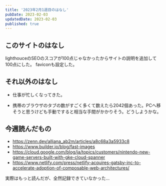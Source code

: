 ```yaml
---
title: '2023年2月1週目のはなし'
pubDate: 2023-02-03
updatedDate: 2023-02-03
published: true
---
```


## このサイトのはなし
lighthouceのSEOのスコアが100点じゃなかったからサイトの説明を追加して100点にした。
faviconも設定した。

## それ以外のはなし
- 仕事が忙しくなってきた。

- 携帯のブラウザのタブの数がすごく多くて数えたら2042個あった。PCへ移そうと思うけども手動ですると相当な手間がかかりそう。どうしようかな。

## 今週読んだもの
- https://zenn.dev/alliana_ab2m/articles/a8c68a3a5933c8
- https://www.builder.io/blog/fast-images
- https://cloud.google.com/blog/ja/topics/customers/nintendo-new-game-servers-built-with-gke-cloud-spanner
- https://www.netlify.com/press/netlify-acquires-gatsby-inc-to-accelerate-adoption-of-composable-web-architectures/

実際はもっと読んだが、全然記録できていなかった...
